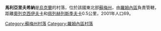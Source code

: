 {{coord|50|40|17|N|33|34|41|E|scale:100000|display=title}}

'''馬利亞里夫希納'''是[[烏克蘭|烏克蘭]]的村落，位於該國東北部[[蘇梅州|蘇梅州]]，由[[羅姆內區|羅姆內區]]負責管轄，距離[[奧列克西伊夫卡_(羅姆內區)|奧列克西伊夫卡]]和[[佩列赫列斯季夫卡_(羅姆內區)|佩列赫列斯季夫卡]]0.5公里，2001年人口69。

{{DEFAULTSORT:Малярівщина}}
[[Category:蘇梅州村落|Category:蘇梅州村落]]
[[Category:羅姆內區村落|Category:羅姆內區村落]]


{{Sumy-geo-stub}}